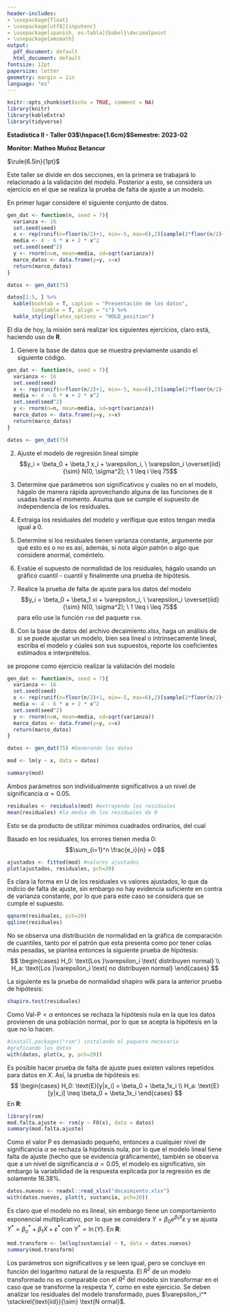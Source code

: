 ```yaml
---
header-includes:
- \usepackage{float}
- \usepackage[utf8]{inputenc}
- \usepackage[spanish, es-tabla]{babel}\decimalpoint
- \usepackage{amsmath}
output:
  pdf_document: default
  html_document: default
fontsize: 12pt
papersize: letter
geometry: margin = 1in
language: "es"
---
```


```r
knitr::opts_chunk$set(echo = TRUE, comment = NA)
library(knitr)
library(kableExtra)
library(tidyverse)
```


**Estadística II - Taller 03$\hspace{1.6cm}$Semestre: 2023-02**

**Monitor: Matheo Muñoz Betancur**

$\rule{6.5in}{1pt}$

Este taller se divide en dos secciones, en la primera se trabajará lo relacionado
a la validación del modelo. Posterior a esto, se considera un ejercicio en el que
se realiza la prueba de falta de ajuste a un modelo.

En primer lugar considere el siguiente conjunto de datos.

```r
gen_dat <- function(n, seed = 7){
  varianza <- 16
  set.seed(seed)
  x <- rep(runif(n=floor(n/2)+1, min=-5, max=6),2)[sample(2*floor(n/2)+2,n)]
  media <- 4 - 6 * x + 2 * x^2
  set.seed(seed^2)
  y <- rnorm(n=n, mean=media, sd=sqrt(varianza))
  marco_datos <- data.frame(y=y, x=x)
  return(marco_datos)
}

datos <- gen_dat(75)

datos[1:5, ] %>% 
  kable(booktab = T, caption = "Presentación de los datos",
        longtable = T, align = "c") %>%
  kable_styling(latex_options = "HOLD_position")
```

El día de hoy, la misión será realizar los siguientes ejercicios, claro está,
haciendo uso de **R**.


1. Genere la base de datos que se muestra previamente usando el siguiente código.

```r
gen_dat <- function(n, seed = 7){
  varianza <- 16
  set.seed(seed)
  x <- rep(runif(n=floor(n/2)+1, min=-5, max=6),2)[sample(2*floor(n/2)+2,n)]
  media <- 4 - 6 * x + 2 * x^2
  set.seed(seed^2)
  y <- rnorm(n=n, mean=media, sd=sqrt(varianza))
  marco_datos <- data.frame(y=y, x=x)
  return(marco_datos)
}

datos <- gen_dat(75)
```


2. Ajuste el modelo de regresión lineal simple
$$y_i = \beta_0 + \beta_1 x_i + \varepsilon_i, \ \varepsilon_i \overset{iid}{\sim} N(0, \sigma^2); \ 1 \leq i \leq 75$$
3. Determine que parámetros son significativos y cuales no en el modelo, hágalo de 
manera rápida aprovechando alguna de las funciones de `R` usadas hasta el momento. \textbf{Nota:} Asuma que se cumple el supuesto de independencia de los residuales. 
4. Extraiga los residuales del modelo y verifique que estos tengan media igual a 0.
5. Determine si los residuales tienen varianza constante, argumente por qué esto
es o no es así, además, si nota algún patrón o algo que considere anormal, coméntelo.
6. Evalúe el supuesto de normalidad de los residuales, hágalo usando un gráfico cuantil - cuantil y finalmente una prueba de hipótesis.
7. Realice la prueba de falta de ajuste para los datos
del modelo $$y_i = \beta_0 + \beta_1 xi + \varepsilon_i, \ \varepsilon_i \overset{iid}{\sim} N(0, \sigma^2); \ 1 \leq i \leq 75$$
para ello use la función `rsm` del paquete `rsm`.

8. Con la base de datos del archivo decaimiento.xlsx, haga un análisis
de si se puede ajustar un modelo, bien sea lineal o intrínsecamente lineal,
escriba el modelo y cúales son sus supuestos, reporte los coeficientes
estimados e interprételos.

\textbf{Nota:} se propone como ejercicio realizar la validación del modelo

\section*{Solución}

\subsection*{Ejercicio 1}

```r
gen_dat <- function(n, seed = 7){
  varianza <- 16
  set.seed(seed)
  x <- rep(runif(n=floor(n/2)+1, min=-5, max=6),2)[sample(2*floor(n/2)+2,n)]
  media <- 4 - 6 * x + 2 * x^2
  set.seed(seed^2)
  y <- rnorm(n=n, mean=media, sd=sqrt(varianza))
  marco_datos <- data.frame(y=y, x=x)
  return(marco_datos)
}

datos <- gen_dat(75) #Generando los datos
```
\subsection*{Ejercicio 2}
```r
mod <- lm(y ~ x, data = datos)
```
\subsection*{Ejercicio 3}
```r
summary(mod)
```
Ambos parámetros son individualmente significativos a un nivel de significancia $\alpha = 0.05$.

\subsection*{Ejercicio 4}

```r
residuales <- residuals(mod) #extrayendo los residuales
mean(residuales) #la media de los residuales da 0
```
Esto se da producto de utilizar mínimos cuadrados ordinarios, del cual

\begin{align*}
  \sum_{i=1}^n e_i = \sum_{i=1}^n (Y_i - \hat{\beta_0} - \hat{\beta_1}X_i) &= \sum_{i=1}^n (Y_i - \bar{Y} + \hat{\beta_1} \bar{X} - \hat{\beta_1}X_i) = \\
  &\sum_{i=1}^n [(y_i-\bar{Y})-\hat{\beta_{1}}(X_i-\bar{X})] = 0
\end{align*}

Basado en los residuales, los errores tienen media 0:
$$\sum_{i=1}^n \frac{e_i}{n} = 0$$
\subsection*{Ejercicio 5}

```r
ajustados <- fitted(mod) #valores ajustados
plot(ajustados, residuales, pch=20)
```

Es clara la forma en U de los residuales vs valores ajustados, lo que da indicio de falta de ajuste, sin embargo no hay evidencia suficiente en contra de varianza constante, por lo que para este caso se considera que se cumple el supuesto.

\subsection*{Ejercicio 6}

```r
qqnorm(residuales, pch=20)
qqline(residuales)
```

No se observa una distribución de normalidad en la gráfica de comparación de cuantiles, tanto por el patrón que esta presenta como por tener colas más pesadas, se plantea entonces la siguiente prueba de hipótesis:
$$
\begin{cases}
  H_0: \text{Los }\varepsilon_i \text{ distribuyen normal} \\
  H_a: \text{Los }\varepsilon_i \text{ no distribuyen normal}
\end{cases}
$$

La siguiente es la prueba de normalidad shapiro wilk para la anterior prueba de hipótesis:
```r
shapiro.test(residuales)
```
Como Val-P$< \alpha$ entonces se rechaza la hipótesis nula en la que los datos provienen de una población normal, por lo que se acepta la hipótesis en la que no lo hacen.

\subsection{Ejercicio 7}

```r
#install.packages("rsm") instalando el paquete necesario
#graficando los datos
with(datos, plot(x, y, pch=20))
```
Es posible hacer prueba de falta de ajuste pues existen valores repetidos para datos en $X$. Así, la prueba de hipótesis es:
$$
\begin{cases}
  H_0: \text{E}[y|x_i] = \beta_0 + \beta_1x_i \\
  H_a: \text{E}[y|x_i] \neq \beta_0 + \beta_1x_i
\end{cases}
$$
En **R**:
```r
library(rsm)
mod.falta.ajuste <- rsm(y ~ FO(x), data = datos)
summary(mod.falta.ajuste)
```

Como el valor P es demasiado pequeño, entonces a cualquier nivel de significancia $\alpha$ se rechaza la hipótesis nula, por lo que el modelo lineal tiene falta de ajuste (hecho que se evidencia gráficamente), también se observa que a un nivel de significancia $\alpha=0.05$, el modelo es significativo, sin embargo la variabilidad de la respuesta explicada por la regresión es de solamente 16.38\%.

\subsection{Ejercicio 8}

```r
datos.nuevos <- readxl::read_xlsx("decaimiento.xlsx")
with(datos.nuevos, plot(t, sustancia, pch=20))
```

Es claro que el modelo no es lineal, sin embargo tiene un comportamiento exponencial multiplicativo, por lo que se considera $Y=\beta_0e^{\beta_1X}\varepsilon$ y se ajusta $Y^*=\beta_o^* + \beta_1X + \varepsilon^*$ con $Y^*=\ln(Y)$. En **R**:
```r
mod.transform <- lm(log(sustancia) ~ t, data = datos.nuevos)
summary(mod.transform)
```
Los parámetros son significativos y se leen igual, pero se concluye en función del logaritmo natural de la respuesta. El $R^2$ de un modelo transformado no es comparable con el $R^2$ del modelo sin transformar en el caso que se transforme la respesta $Y$, como en este ejercicio. Se deben analizar los residuales del modelo transformado, pues $\varepsilon_i^* \stackrel{\text{iid}}{\sim} \text{N    ormal}$.

